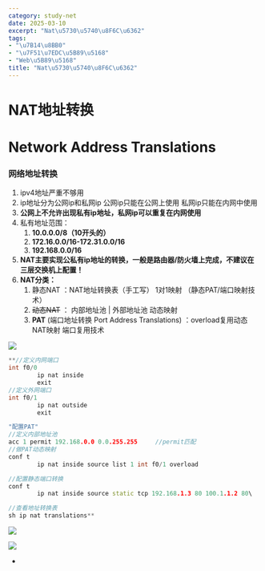 ```yaml
---
category: study-net
date: 2025-03-10
excerpt: "Nat\u5730\u5740\u8F6C\u6362"
tags:
- "\u7B14\u8BB0"
- "\u7F51\u7EDC\u5B89\u5168"
- "Web\u5B89\u5168"
title: "Nat\u5730\u5740\u8F6C\u6362"
---
```

# NAT地址转换

# Network Address Translations

### 网络地址转换

1. ipv4地址严重不够用
2. ip地址分为公网ip和私网ip
公网ip只能在公网上使用
私网ip只能在内网中使用
3. **公网上不允许出现私有ip地址，私网ip可以重复在内网使用**
4. 私有地址范围：
    1. **10.0.0.0/8（10开头的）**
    2. **172.16.0.0/16-172.31.0.0/16**
    3. **192.168.0.0/16**
5. **NAT主要实现公私有ip地址的转换，一般是路由器/防火墙上完成，不建议在三层交换机上配置！**
6. **NAT分类：**
    1. 静态NAT ：NAT地址转换表（手工写） 1对1映射 （静态PAT/端口映射技术）
    2. ~~动态NAT~~ ： 内部地址池 | 外部地址池 动态映射
    3. **PAT** (端口地址转换 Port Address Translations) ：overload复用动态NAT映射
端口复用技术

![](https://raw.githubusercontent.com/yy0691/img-bed/main/Net_Safe_FeiShu/AETdbuemqoMShnx6xKjciuzPnLd.png)


```C++
**//定义内网端口
int f0/0
        ip nat inside
        exit
//定义外网端口
int f0/1
        ip nat outside
        exit

"配置PAT"
//定义内部地址池
acc 1 permit 192.168.0.0 0.0.255.255     //permit匹配
//做PAT动态映射
conf t
        ip nat inside source list 1 int f0/1 overload 

//配置静态端口转换
conf t
        ip nat inside source static tcp 192.168.1.3 80 100.1.1.2 80\

//查看地址转换表
sh ip nat translations**
```

![](https://raw.githubusercontent.com/yy0691/img-bed/main/Net_Safe_FeiShu/XwwDbUltboKqMexFtxGc8N8sn6b.png)

![](https://raw.githubusercontent.com/yy0691/img-bed/main/Net_Safe_FeiShu/HiRjbme5loOS7exrLfDck4o6nhe.png)

* 
